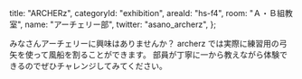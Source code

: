   title: "ARCHERz",
  categoryId: "exhibition",
  areaId: "hs-f4",
  room: "Ａ・Ｂ組教室",
  name: "アーチェリー部",
  twitter: "asano_archerz",
};

みなさんアーチェリーに興味はありませんか？
archerz では実際に練習用の弓矢を使って風船を割ることができます。
部員が丁寧に一から教えながら体験できるのでぜひチャレンジしてみてください。
